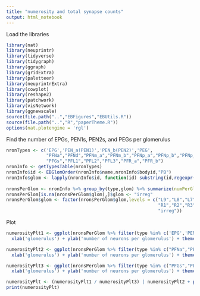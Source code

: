 ```yaml
---
title: "numerosity and total synapse counts"
output: html_notebook
---
```


Load the libraries
```r
library(nat)
library(neuprintr)
library(tidyverse)
library(tidygraph)
library(ggraph)
library(gridExtra)
library(paletteer)
library(neuprintrExtra)
library(cowplot)
library(reshape2)
library(patchwork)
library(visNetwork)
library(ggnewscale)
source(file.path("..","EBFigures","EBUtils.R"))
source(file.path("..","R","paperTheme.R"))
options(nat.plotengine = 'rgl')
```

Find the number of EPGs, PEN1s, PEN2s, and PEGs per glomerulus
```r
nronTypes <- c('EPG','PEN_a(PEN1)','PEN_b(PEN2)','PEG',
               "PFNa","PFNd","PFNm_a","PFNm_b","PFNp_a","PFNp_b","PFNp_c","PFNp_d","PFNp_e","PFNv",
               "PFGs","PFL1","PFL2","PFL3","PFR_a","PFR_b")
nronInfo <- getTypesTable(nronTypes)
nronInfo$id <- EBGlomOrder(nronInfo$name,nronInfo$bodyid,"PB")
nronInfo$glom <- lapply(nronInfo$id, function(id) substring(id,regexpr("_L|_R",id)[1]+1,regexpr("_L|_R",id)[1]+2)) %>% unlist()
  
nronsPerGlom <- nronInfo %>% group_by(type,glom) %>% summarize(numPerGlom = n())
nronsPerGlom[is.na(nronsPerGlom$glom),]$glom <- "irreg"
nronsPerGlom$glom <- factor(nronsPerGlom$glom,levels = c("L9","L8","L7","L6","L5","L4","L3","L2","L1",
                                                         "R1","R2","R3","R4","R5","R6","R7","R8","R9",
                                                         "irreg"))

```
Plot
```r
numerosityPlt1 <- ggplot(nronsPerGlom %>% filter(type %in% c('EPG','PEN_a(PEN1)','PEN_b(PEN2)','PEG'))) + geom_bar(aes(x=glom,y=numPerGlom),stat="identity",color='white') + facet_grid(rows = vars(type)) + theme_paper() + 
  xlab('glomerulus') + ylab('number of neurons per glomerulus') + theme(axis.text.x = element_text(angle = 90))

numerosityPlt2 <- ggplot(nronsPerGlom %>% filter(type %in% c("PFNa","PFNd","PFNm_a","PFNm_b","PFNp_a","PFNp_b","PFNp_c","PFNp_d","PFNp_e","PFNv"))) + geom_bar(aes(x=glom,y=numPerGlom),stat="identity",color='white') + facet_grid(rows = vars(type),scales="free") + theme_paper() + 
  xlab('glomerulus') + ylab('number of neurons per glomerulus') + theme(axis.text.x = element_text(angle = 90))

numerosityPlt3 <- ggplot(nronsPerGlom %>% filter(type %in% c("PFGs","PFL1","PFL2","PFL3","PFR_a","PFR_b"))) + geom_bar(aes(x=glom,y=numPerGlom),stat="identity",color='white') + facet_grid(rows = vars(type)) + theme_paper() + 
  xlab('glomerulus') + ylab('number of neurons per glomerulus') + theme(axis.text.x = element_text(angle = 90))

numerosityPlt <- (numerosityPlt1 / numerosityPlt3) | numerosityPlt2 + plot_annotation(tag_levels = 'A')
print(numerosityPlt)
```